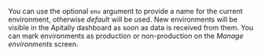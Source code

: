 You can use the optional `env` argument to provide a name for the current environment, otherwise _default_ will be used.
New environments will be visible in the Apitally dashboard as soon as data is received from them.
You can mark environments as production or non-production on the _Manage environments_ screen.
